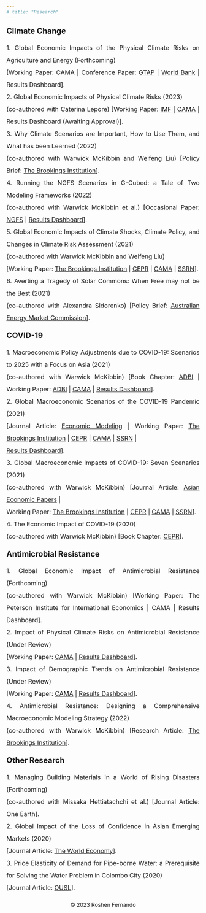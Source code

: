 ---
# title: "Research"
---
<div align = "left" style="font-size: 20px"> **Climate Change** </div>
<p align = "justify" style="font-size: 16px; line-height: 2; margin-bottom: 18px; list-style-type: none">
<span style="list-style-type: none;"> 
1. Global Economic Impacts of the Physical Climate Risks on Agriculture and Energy (Forthcoming) <br>
[Working Paper: CAMA | Conference Paper: [GTAP](https://www.gtap.agecon.purdue.edu/resources/res_display.asp?RecordID=6986) | 
[World Bank](https://www.worldbank.org/en/events/2023/10/30/the-12th-south-asia-economic-policy-network-conference-on-green-growth-in-south-asia#3) | 
Results Dashboard].
</span><br>
<span style="list-style-type: none;"> 
2. Global Economic Impacts of Physical Climate Risks (2023) <br>
(co-authored with Caterina Lepore)
[Working Paper: [IMF](https://www.imf.org/en/Publications/WP/Issues/2023/09/08/Global-Economic-Impacts-of-Physical-Climate-Risks-538947) | 
[CAMA](https://cama.crawford.anu.edu.au/publication/cama-working-paper-series/21558/global-economic-impacts-physical-climate-risks) | 
Results Dashboard (Awaiting Approval)].
</span><br>
<span style="list-style-type: none;"> 
3. Why Climate Scenarios are Important, How to Use Them, and What has been Learned (2022) <br>
(co-authored with Warwick McKibbin and Weifeng Liu)
[Policy Brief: [The Brookings Institution](https://www.brookings.edu/research/why-climate-policy-scenarios-are-important-how-to-use-them-and-what-has-been-learned/)].
</span><br>
<span style="list-style-type: none;"> 
4. Running the NGFS Scenarios in G-Cubed: a Tale of Two Modeling Frameworks (2022) <br>
(co-authored with Warwick McKibbin et al.)
[Occasional Paper: [NGFS](https://www.ngfs.net/sites/default/files/medias/documents/running_the_ngfs_scenarios_in_g-cubed_a_tale_of_two_modelling_frameworks.pdf) | 
[Results Dashboard](https://cama.crawford.anu.edu.au/cama-publications/g-cubed-modelling-results-ngfs-climate-scenarios)].
</span><br>
<span style="list-style-type: none;"> 
5. Global Economic Impacts of Climate Shocks, Climate Policy, and Changes in Climate Risk Assessment (2021) <br>
(co-authored with Warwick McKibbin and Weifeng Liu) <br>
[Working Paper: [The Brookings Institution](https://www.brookings.edu/research/global-economic-impacts-of-climate-shocks-climate-policy-and-changes-in-climate-risk-assessment/) | 
[CEPR](https://cepr.org/active/publications/discussion_papers/dp.php?dpno=16154) | 
[CAMA](https://cama.crawford.anu.edu.au/publication/cama-working-paper-series/18671/global-economic-impacts-climate-shocks-climate-policy) | 
[SSRN](https://papers.ssrn.com/sol3/papers.cfm?abstract_id=3817111)].
</span><br>
<span style="list-style-type: none;"> 
6. Averting a Tragedy of Solar Commons: When Free may not be the Best (2021) <br>
(co-authored with Alexandra Sidorenko)
[Policy Brief: [Australian Energy Market Commission](https://www.aemc.gov.au/sites/default/files/documents/alexandra_sidorenko_and_roshen_fernando.pdf)].
</span><br>
</p>

<div align = "left" style="font-size: 20px"> **COVID-19** </div>
<p align = "justify" style="font-size: 16px; line-height: 2; margin-bottom: 18px; list-style-type: none">
<span style="list-style-type: none;"> 
1. Macroeconomic Policy Adjustments due to COVID-19: Scenarios to 2025 with a Focus on Asia (2021) <br>
(co-authored with Warwick McKibbin)
[Book Chapter: [ADBI](https://www.adb.org/sites/default/files/publication/739596/covid-19-impacts-and-policy-options-web.pdf) | 
Working Paper: [ADBI](https://www.adb.org/sites/default/files/publication/684551/adbi-wp1219.pdf) | 
[CAMA](https://cama.crawford.anu.edu.au/publication/cama-working-paper-series/18369/macroeconomic-policy-adjustments-due-covid-19-scenarios) | 
[Results Dashboard](https://cama.crawford.anu.edu.au/cama-publications/asian-development-bank-institute-modelling-results-dashboard)].
</span><br>
<span style="list-style-type: none;"> 
2. Global Macroeconomic Scenarios of the COVID-19 Pandemic (2021) <br>
[Journal Article: [Economic Modeling](https://www.sciencedirect.com/science/article/pii/S0264999323003632) | 
Working Paper: [The Brookings Institution](https://www.brookings.edu/research/global-macroeconomic-scenarios-of-the-covid-19-pandemic/) |  [CEPR](https://cepr.org/file/9394/download?token=V5WFWAve) | 
[CAMA](https://cama.crawford.anu.edu.au/publication/cama-working-paper-series/17010/global-macroeconomic-scenarios-covid-19-pandemic) | 
[SSRN](https://papers.ssrn.com/sol3/papers.cfm?abstract_id=3635103) | <br>
[Results Dashboard](https://cama.crawford.anu.edu.au/covid-19-macroeconomic-modelling-results-dashboard)].
</span><br>
<span style="list-style-type: none;"> 
3. Global Macroeconomic Impacts of COVID-19: Seven Scenarios (2021) <br>
(co-authored with Warwick McKibbin)
[Journal Article: [Asian Economic Papers](https://direct.mit.edu/asep/article/doi/10.1162/asep_a_00796/97314/The-Global-Macroeconomic-Impacts-of-COVID-19-Seven) | <br>
Working Paper: [The Brookings Institution](https://www.brookings.edu/research/the-global-macroeconomic-impacts-of-covid-19-seven-scenarios/) |  [CEPR](https://cepr.org/file/10494/download?token=HYTOt3q1) | 
[CAMA](https://cama.crawford.anu.edu.au/publication/cama-working-paper-series/16221/global-macroeconomic-impacts-covid-19-seven-scenarios) | 
[SSRN](https://papers.ssrn.com/sol3/papers.cfm?abstract_id=3547729)].
</span><br>
<span style="list-style-type: none;"> 
4. The Economic Impact of COVID-19 (2020) <br>
(co-authored with Warwick McKibbin)
[Book Chapter: [CEPR](https://cepr.org/sites/default/files/news/COVID-19.pdf)].
</span><br>
</p>

<div align = "left" style="font-size: 20px"> **Antimicrobial Resistance** </div>
<p align = "justify" style="font-size: 16px; line-height: 2; margin-bottom: 18px; list-style-type: none">
<span style="list-style-type: none;"> 
1. Global Economic Impact of Antimicrobial Resistance (Forthcoming) <br>
(co-authored with Warwick McKibbin)
[Working Paper: The Peterson Institute for International Economics | CAMA | Results Dashboard].
</span><br>
<span style="list-style-type: none;"> 
2. Impact of Physical Climate Risks on Antimicrobial Resistance (Under Review) <br>
[Working Paper: [CAMA](https://cama.crawford.anu.edu.au/publication/cama-working-paper-series/21674/impact-physical-climate-risks-antimicrobial-resistance) | 
[Results Dashboard](https://roshensfernando.shinyapps.io/AMRClimateRisks/)].
</span><br>
<span style="list-style-type: none;"> 
3. Impact of Demographic Trends on Antimicrobial Resistance (Under Review) <br>
[Working Paper: [CAMA](https://cama.crawford.anu.edu.au/publication/cama-working-paper-series/21673/impact-demographic-trends-antimicrobial-resistance) | 
[Results Dashboard](https://roshensfernando.shinyapps.io/AMRDemographics/)].
</span><br>
<span style="list-style-type: none;"> 
4. Antimicrobial Resistance: Designing a Comprehensive Macroeconomic Modeling Strategy (2022) <br>
(co-authored with Warwick McKibbin)
[Research Article: [The Brookings Institution](https://www.brookings.edu/research/antimicrobial-resistance-designing-a-comprehensive-macroeconomic-modeling-strategy/)].
</span><br>
</p>

<div align = "left" style="font-size: 20px"> **Other Research** </div>
<p align = "justify" style="font-size: 16px; line-height: 2; margin-bottom: 18px; list-style-type: none">
<span style="list-style-type: none;"> 
1. Managing Building Materials in a World of Rising Disasters (Forthcoming) <br>
(co-authored with Missaka Hettiatachchi et al.)
[Journal Article: One Earth].
</span><br>
2. Global Impact of the Loss of Confidence in Asian Emerging Markets (2020) <br>
[Journal Article: [The World Economy](https://onlinelibrary.wiley.com/doi/full/10.1111/twec.12926)].
</span><br>
3. Price Elasticity of Demand for Pipe-borne Water: a Prerequisite for Solving the Water Problem in Colombo City (2020) <br>
[Journal Article: [OUSL](https://ouslj.sljol.info/articles/abstract/10.4038/ouslj.v13i1.7399/)].
</span><br>
</p>

<div style="text-align: center; margin-top: 20px;"> <p>&copy; 2023 Roshen Fernando</p> </div>